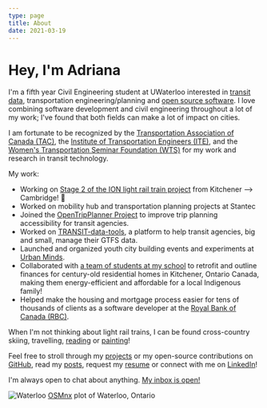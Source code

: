 ```yaml
---
type: page
title: About
date: 2021-03-19
---
```


# Hey, I'm Adriana

I'm a fifth year Civil Engineering student at UWaterloo interested in [transit data](posts/gtfs-101), transportation engineering/planning and [open source software](https://github.com/AdrianaCeric). I love combining software development and civil engineering throughout a lot of my work; I've found that both fields can make a lot of impact on cities.

I am fortunate to be recognized by the [Transportation Association of Canada (TAC)](https://www.tac-atc.ca/en/), the [Institute of Transportation Engineers (ITE)](https://www.itecanada.org/), and the [Women's Transportation Seminar Foundation (WTS)](https://www.wtsinternational.org/wts-foundation/about/mission) for my work and research in transit technology.

My work:

- Working on [Stage 2 of the ION light rail train project](https://www.regionofwaterloo.ca/en/exploring-the-region/stage2ion.aspx) from Kitchener --> Cambridge! 🚆
- Worked on mobility hub and transportation planning projects at Stantec
- Joined the [OpenTripPlanner Project](http://www.opentripplanner.org/) to improve trip planning accessibility for transit agencies.
- Worked on [TRANSIT-data-tools](https://mtc-datatools.readthedocs.io/en/stable/), a platform to help transit agencies, big and small, manage their GTFS data.
- Launched and organized youth city building events and experiments at [Urban Minds](https://www.urbanminds.co/).
- Collaborated with [a team of students at my school](https://www.warriorhome.ca/) to retrofit and outline finances for century-old residential homes in Kitchener, Ontario Canada, making them energy-efficient and affordable for a local Indigenous family!
- Helped make the housing and mortgage process easier for tens of thousands of clients as a software developer at the [Royal Bank of Canada (RBC)](https://www.rbc.com/about-rbc.html).

When I'm not thinking about light rail trains, I can be found cross-country skiing, travelling, [reading](/books) or [painting](/art)!

Feel free to stroll through my [projects](/projects) or my open-source contributions on [GitHub](https://github.com/AdrianaCeric), read my [posts](/posts), request my [resume](mailto:adriana.ceric@gmail.com) or connect with me on [LinkedIn](https://www.linkedin.com/in/adriana-ceric/)!

I'm always open to chat about anything. [My inbox is open!](mailto:adriana.ceric@gmail.com)

![Waterloo](images/waterloo2.png)
[OSMnx](https://osmnx.readthedocs.io/en/stable/) plot of Waterloo, Ontario
